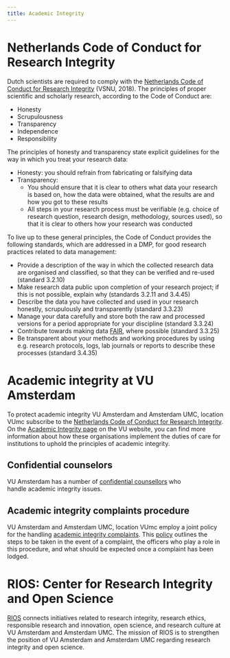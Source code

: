 ```yaml
---
title: Academic Integrity
---
```


# Netherlands Code of Conduct for Research Integrity

Dutch scientists are required to comply with the [Netherlands Code of Conduct for Research Integrity](https://www.universiteitenvannederland.nl/en/research-integrity) (VSNU, 2018). The principles of proper scientific and scholarly research, according to the Code of Conduct are:

* Honesty
* Scrupulousness
* Transparency
* Independence
* Responsibility

The principles of honesty and transparency state explicit guidelines for the way in which you treat your research data:

* Honesty: you should refrain from fabricating or falsifying data
* Transparency:
  * You should ensure that it is clear to others what data your research is based on, how the data were obtained, what the results are and how you got to these results
  * All steps in your research process must be verifiable (e.g. choice of research question, research design, methodology, sources used), so that it is clear to others how your research was conducted

To live up to these general principles, the Code of Conduct provides the following standards, which are addressed in a DMP, for good research practices related to data management:

* Provide a description of the way in which the collected research data are organised and classified, so that they can be verified and re-used (standard 3.2.10)
* Make research data public upon completion of your research project; if this is not possible, explain why (standards 3.2.11 and 3.4.45)
* Describe the data you have collected and used in your research honestly, scrupulously and transparently (standard 3.3.23)
* Manage your data carefully and store both the raw and processed versions for a period appropriate for your discipline (standard 3.3.24)
* Contribute towards making data [FAIR](./fair-principles.qmd), where possible (standard 3.3.25)
* Be transparent about your methods and working procedures by using e.g. research protocols, logs, lab journals or reports to describe these processes (standard 3.4.35)

# Academic integrity at VU Amsterdam

To protect academic integrity VU Amsterdam and Amsterdam UMC, location VUmc subscribe to the [Netherlands Code of Conduct for Research Integrity](https://www.universiteitenvannederland.nl/en/research-integrity). On the [Academic Integrity page](https://vu.nl/en/about-vu/more-about/academic-integrity) on the VU website, you can find more information about how these organisations implement the duties of care for institutions to uphold the principles of academic integrity.

## Confidential counselors

VU Amsterdam has a number of [confidential counsellors](https://vu.nl/en/about-vu/more-about/academic-integrity) who handle academic integrity issues.

## Academic integrity complaints procedure

VU Amsterdam and Amsterdam UMC, location VUmc employ a joint policy for the handling [academic integrity complaints](https://vu.nl/en/about-vu/more-about/academic-integrity). This [policy](https://assets-us-01.kc-usercontent.com/d8b6f1f5-816c-005b-1dc1-e363dd7ce9a5/facfccb1-2b51-4f42-b32c-8bebfb29b89f/Academic%20Integrity%20Complaints%20Procedure%20Vrije%20Universiteit%20Amsterdam%20April%202022.pdf) outlines the steps to be taken in the event of a complaint, the officers who play a role in this procedure, and what should be expected once a complaint has been lodged.

# RIOS: Center for Research Integrity and Open Science

[RIOS](https://rios-vu.nl/) connects initiatives related to research integrity, research ethics, responsible research and innovation, open science, and research culture at VU Amsterdam and Amsterdam UMC. The mission of RIOS is to strengthen the position of VU Amsterdam and Amsterdam UMC regarding research integrity and open science.
